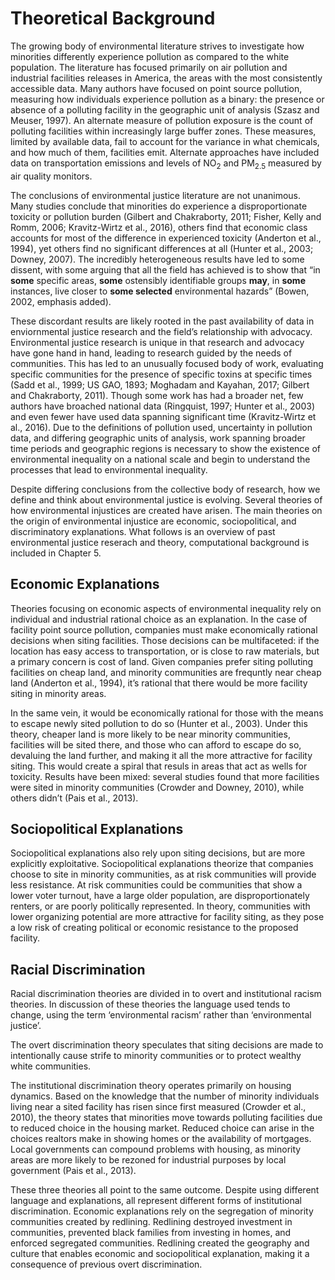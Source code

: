 # Theoretical Background {#env_justice}

The growing body of environmental literature strives to investigate how minorities differently experience pollution as compared to the white population. The literature has focused primarily on air pollution and industrial facilities releases in America, the areas with the most consistently accessible data. Many authors have focused on point source pollution, measuring how individuals experience pollution as a binary: the presence or absence of a polluting facility in the geographic unit of analysis (Szasz and Meuser, 1997). An alternate measure of pollution exposure is the count of polluting facilities within increasingly large buffer zones. These measures, limited by available data, fail to account for the variance in what chemicals, and how much of them, facilities emit. Alternate approaches have included data on transportation emissions and  levels of NO~2~ and PM~2.5~ measured by air quality monitors. 

The conclusions of environmental justice literature are not unanimous. Many studies conclude that minorities do experience a disproportionate toxicity or pollution burden (Gilbert and Chakraborty, 2011; Fisher, Kelly and Romm, 2006; Kravitz-Wirtz et al., 2016), others find that economic class accounts for most of the difference in experienced toxicity (Anderton et al., 1994), yet others find no significant differences at all (Hunter et al., 2003; Downey, 2007). The incredibly heterogeneous results have led to some dissent, with some arguing that all the field has achieved is to show that "in **some** specific areas, **some** ostensibly identifiable groups **may**, in **some** instances, live closer to **some selected** environmental hazards" (Bowen, 2002, emphasis added).

These discordant results are likely rooted in the past availability of data in enviornmental justice research and the field's relationship with advocacy. Environmental justice research is unique in that research and advocacy have gone hand in hand, leading to research guided by the needs of communities. This has led to an unusually focused body of work, evaluating specific communities for the presence of specific toxins at specific times (Sadd et al., 1999; US GAO, 1893; Moghadam and Kayahan, 2017; Gilbert and Chakraborty, 2011). Though some work has had a broader net, few authors have broached national data (Ringquist, 1997; Hunter et al., 2003) and even fewer have used data spanning significant time (Kravitz-Wirtz et al., 2016). Due to the definitions of pollution used, uncertainty in pollution data, and differing geographic units of analysis, work spanning broader time periods and geographic regions is necessary to show the existence of environmental inequality on a national scale and begin to understand the processes that lead to environmental inequality.

Despite differing conclusions from the collective body of research, how we define and think about environmental justice is evolving. Several theories of how environmental injustices are created have arisen. The main theories on the origin of environmental injustice are economic, sociopolitical, and discriminatory explanations. What follows is an overview of past environmental justice reserach and theory, computational background is included in Chapter 5.

## Economic Explanations

Theories focusing on economic aspects of environmental inequality rely on individual and industrial rational choice as an explanation. In the case of facility point source pollution, companies must make economically rational decisions when siting facilities. Those decisions can be multifaceted: if the location has easy access to transportation, or is close to raw materials, but a primary concern is cost of land. Given companies prefer siting polluting facilities on cheap land, and minority communities are frequntly near cheap land (Anderton et al., 1994), it's rational that there would be more facility siting in minority areas. 

In the same vein, it would be economically rational for those with the means to escape newly sited pollution to do so (Hunter et al., 2003). Under this theory, cheaper land is more likely to be near minority communities, facilities will be sited there, and those who can afford to escape do so, devaluing the land further, and making it all the more attractive for facility siting. This would create a spiral that resuls in areas that act as wells for toxicity. Results have been mixed: several studies found that more facilities were sited in minority communities (Crowder and Downey, 2010), while others didn't (Pais et al., 2013). 

## Sociopolitical Explanations

Sociopolitical explanations also rely upon siting decisions, but are more explicitly exploitative. Sociopolitical explanations theorize that companies choose to site in minority communities, as at risk communities will provide less resistance. At risk communities could be communities that  show a lower voter turnout, have a large older population, are disproportionately renters, or are poorly politically represented. In theory, communities with lower organizing potential are more attractive for facility siting, as they pose a low risk of creating political or economic resistance to the proposed facility. 

## Racial Discrimination

Racial discrimination theories are divided in to overt and institutional racism theories. In discussion of these theories the language used tends to change, using the term 'environmental racism' rather than 'environmental justice'. 

The overt discrimination theory speculates that siting decisions are made to intentionally cause strife to minority communities or to protect wealthy white communities. 

The institutional discrimination theory operates primarily on housing dynamics. Based on the knowledge that the number of minority individuals living near a sited facility has risen since first measured (Crowder et al., 2010), the theory states that minorities move towards polluting facilities due to reduced choice in the housing market. Reduced choice can arise in the choices realtors make in showing homes or the availability of mortgages. Local governments can compound problems with housing, as minority areas are more likely to be rezoned for industrial purposes by local government (Pais et al., 2013). 


These three theories all point to the same outcome. Despite using different language and explanations, all represent different forms of institutional discrimination. Economic explanations rely on the segregation of minority communities created by redlining. Redlining destroyed investment in communities, prevented black families from investing in homes, and enforced segregated communities. Redlining created the geography and culture that enables economic and sociopolitical explanation, making it a consequence of previous overt discrimination. 